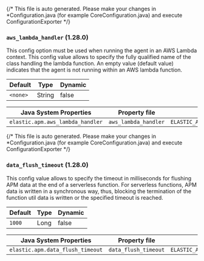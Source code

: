

<div id="config-serverless"></div>

{/* This file is auto generated. Please make your changes in *Configuration.java (for example CoreConfiguration.java) and execute ConfigurationExporter */}

<div id="config-aws-lambda-handler"></div>

### `aws_lambda_handler` (<DocBadgeAdded tipContent="Added in 1.28.0">1.28.0</DocBadgeAdded>)

This config option must be used when running the agent in an AWS Lambda context. 
This config value allows to specify the fully qualified name of the class handling the lambda function. 
An empty value (default value) indicates that the agent is not running within an AWS lambda function.

| Default | Type | Dynamic |
|---|---|---|
| `<none>` | String | false |

| Java System Properties | Property file | Environment |
|---|---|---|
| `elastic.apm.aws_lambda_handler` | `aws_lambda_handler` | `ELASTIC_APM_AWS_LAMBDA_HANDLER` |

{/* This file is auto generated. Please make your changes in *Configuration.java (for example CoreConfiguration.java) and execute ConfigurationExporter */}

<div id="config-data-flush-timeout"></div>

### `data_flush_timeout` (<DocBadgeAdded tipContent="Added in 1.28.0">1.28.0</DocBadgeAdded>)

This config value allows to specify the timeout in milliseconds for flushing APM data at the end of a serverless function. 
For serverless functions, APM data is written in a synchronous way, thus, blocking the termination of the function util data is written or the specified timeout is reached.

| Default | Type | Dynamic |
|---|---|---|
| `1000` | Long | false |

| Java System Properties | Property file | Environment |
|---|---|---|
| `elastic.apm.data_flush_timeout` | `data_flush_timeout` | `ELASTIC_APM_DATA_FLUSH_TIMEOUT` |

